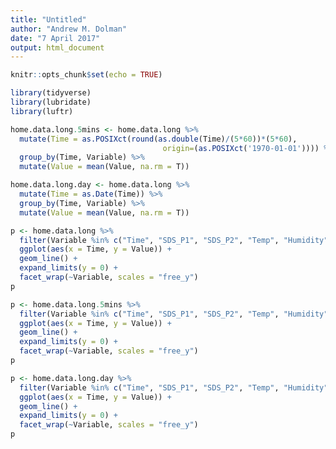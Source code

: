 ```yaml
---
title: "Untitled"
author: "Andrew M. Dolman"
date: "7 April 2017"
output: html_document
---
```


```r
knitr::opts_chunk$set(echo = TRUE)
```

```r
library(tidyverse)
library(lubridate)
library(luftr)
```

```r


home.data.long.5mins <- home.data.long %>% 
  mutate(Time = as.POSIXct(round(as.double(Time)/(5*60))*(5*60),
                                  origin=(as.POSIXct('1970-01-01')))) %>% 
  group_by(Time, Variable) %>% 
  mutate(Value = mean(Value, na.rm = T))

home.data.long.day <- home.data.long %>% 
  mutate(Time = as.Date(Time)) %>% 
  group_by(Time, Variable) %>% 
  mutate(Value = mean(Value, na.rm = T))
```


```r
p <- home.data.long %>% 
  filter(Variable %in% c("Time", "SDS_P1", "SDS_P2", "Temp", "Humidity")) %>% 
  ggplot(aes(x = Time, y = Value)) +
  geom_line() +
  expand_limits(y = 0) +
  facet_wrap(~Variable, scales = "free_y")
p  
```

```r
p <- home.data.long.5mins %>% 
  filter(Variable %in% c("Time", "SDS_P1", "SDS_P2", "Temp", "Humidity")) %>% 
  ggplot(aes(x = Time, y = Value)) +
  geom_line() +
  expand_limits(y = 0) +
  facet_wrap(~Variable, scales = "free_y")
p 
```


```r
p <- home.data.long.day %>% 
  filter(Variable %in% c("Time", "SDS_P1", "SDS_P2", "Temp", "Humidity")) %>% 
  ggplot(aes(x = Time, y = Value)) +
  geom_line() +
  expand_limits(y = 0) +
  facet_wrap(~Variable, scales = "free_y")
p 
```


